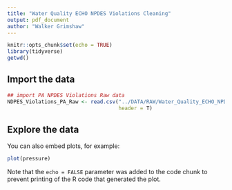 ```yaml
---
title: "Water Quality ECHO NPDES Violations Cleaning"
output: pdf_document
author: "Walker Grimshaw"
---
```


```r
knitr::opts_chunk$set(echo = TRUE)
library(tidyverse)
getwd()
```

## Import the data

```r
## import PA NPDES Violations Raw data
NDPES_Violations_PA_Raw <- read.csv("../DATA/RAW/Water_Quality_ECHO_NPDES_EFF_VIOLATIONS_PA.csv",
                                    header = T) 
```

## Explore the data

You can also embed plots, for example:

```r
plot(pressure)
```

Note that the `echo = FALSE` parameter was added to the code chunk to prevent printing of the R code that generated the plot.
